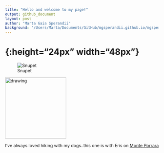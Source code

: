 ```yaml
---
title: "Hello and welcome to my page!"
output: github_document
layout: post
author: "Marta Gaia Sperandii"
background: '/Users/Marta/Documents/GitHub/mgsperandii.github.io/mgsperandii.github.io/img/Marta_Eris_CampoImp.jpg'
---
```


# {:height="24px" width="48px"}
![Snupet](/Users/Marta/Documents/GitHub/mgsperandii.github.io/mgsperandii.github.io/_posts/Marta_Eris_CampoImp.png)

<img src="Marta_Eris_CampoImp.png" alt="drawing" width="200"/>


I've always loved hiking with my dogs..this one is with Eris on [Monte Porrara](https://www.parcomajella.it/Monte-Porrara.htm)


